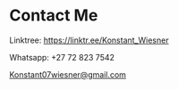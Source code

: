 # Contact Me

Linktree: https://linktr.ee/Konstant_Wiesner 

Whatsapp: +27 72 823 7542

Konstant07wiesner@gmail.com

